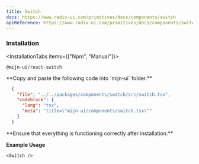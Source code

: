 ```yaml
---
title: Switch
docs: https://www.radix-ui.com/primitives/docs/components/switch
apiReference: https://www.radix-ui.com/primitives/docs/components/switch#api-reference
---
```



<ComponentPreview>
  <Switch />
</ComponentPreview>

### Installation

<InstallationTabs items={["Npm", "Manual"]}>
  <InstallationTabsContent value="Npm">
  ```package-install
  @mijn-ui/react-switch
  ```
  </InstallationTabsContent>
  <InstallationTabsContent value="Manual">
  <Steps>
  <Step>
  **Copy and paste the following code into `mijn-ui` folder.**

 
  ```json doc-gen:file
    {
      "file": "../../packages/components/switch/src/switch.tsx",
      "codeblock": {
        "lang": "tsx",
        "meta": "title=\"mijn-ui/components/switch.tsx\""
      }
    }
  ```
  </Step>
  
  <Step>
  **Ensure that everything is functioning correctly after installation.**
  </Step>
</Steps>
</InstallationTabsContent>
</InstallationTabs>

**Example Usage**

```tsx
<Switch />
```

